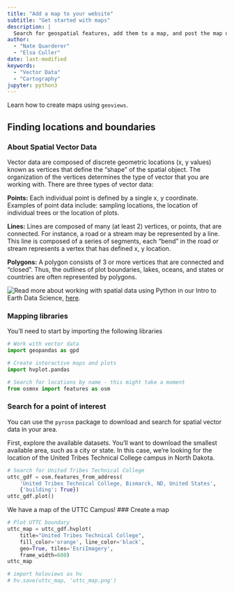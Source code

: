```yaml
---
title: "Add a map to your website"
subtitle: "Get started with maps"
description: |
  Search for geospatial features, add them to a map, and post the map on your website.
author:
  - "Nate Quarderer"
  - "Elsa Culler"
date: last-modified
keywords:
  - "Vector Data"
  - "Cartography"
jupyter: python3
---
```


Learn how to create maps using `geoviews`.

## Finding locations and boundaries

### About Spatial Vector Data

Vector data are composed of discrete geometric locations (x, y values) known as vertices that define the “shape” of the spatial object. The organization of the vertices determines the type of vector that you are working with. There are three types of vector data:

**Points:** Each individual point is defined by a single x, y coordinate. Examples of point data include: sampling locations, the location of individual trees or the location of plots.

**Lines:** Lines are composed of many (at least 2) vertices, or points, that are connected. For instance, a road or a stream may be represented by a line. This line is composed of a series of segments, each “bend” in the road or stream represents a vertex that has defined x, y location.

**Polygons:** A polygon consists of 3 or more vertices that are connected and “closed”. Thus, the outlines of plot boundaries, lakes, oceans, and states or countries are often represented by polygons.


<img style="float: left;" src="https://www.earthdatascience.org/images/earth-analytics/spatial-data/points-lines-polygons-vector-data-types.png">


::: {.callout-tip}
Read more about working with spatial data using Python in our Intro to Earth Data Science, [here](https://www.earthdatascience.org/courses/intro-to-earth-data-science/file-formats/use-spatial-data/use-vector-data/).
:::

### Mapping libraries

You'll need to start by importing the following libraries
```python
# Work with vector data
import geopandas as gpd

# Create interactive maps and plots
import hvplot.pandas

# Search for locations by name - this might take a moment
from osmnx import features as osm
```

### Search for a point of interest

You can use the `pyrosm` package to download and search for spatial vector data in your area.

First, explore the available datasets. You'll want to download the smallest available area, such as a city or state. In this case, we're looking for the location of the United Tribes Technical College campus in North Dakota.

```python
# Search for United Tribes Technical College
uttc_gdf = osm.features_from_address(
    'United Tribes Technical College, Bismarck, ND, United States',
    {'building': True})
uttc_gdf.plot()
```

We have a map of the UTTC Campus!
### Create a map

```python
# Plot UTTC boundary
uttc_map = uttc_gdf.hvplot(
    title="United Tribes Technical College",
    fill_color='orange', line_color='black',
    geo=True, tiles='EsriImagery',
    frame_width=600)
uttc_map
```

```python
# import holoviews as hv
# hv.save(uttc_map, 'uttc_map.png')
```

